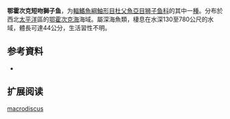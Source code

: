 {{Speciesbox
| name = 鄂霍次克短吻獅子魚
| status = NE
| status_system = 
| image = 
| genus = Careproctus
| species = macrodiscus
| authority = [[Schmidt|Schmidt]], 1950
| synonyms = 
}}

'''鄂霍次克短吻獅子鱼'''，为[[輻鰭魚綱|輻鰭魚綱]][[鮋形目|鮋形目]][[杜父魚亞目|杜父魚亞目]][[狮子鱼科|狮子鱼科]]的其中一[[種|種]]。分布於西北[[太平洋|太平洋]]區的[[鄂霍次克海|鄂霍次克海]]海域。屬深海魚類，棲息在水深130至780公尺的水域，體長可達44公分，生活習性不明。

== 参考資料 ==
*{{FishBase_species|genus=Careproctus|species=macrodiscus|year=2011|month=12}}

== 扩展阅读 ==
{{refbegin}}
{{wikispecies-inline|Careproctus macranchus|鄂霍次克短吻獅子魚}}
{{refend}}
{{Taxonbar|from=Q2428875}}

[[Category:吻獅子魚属|macrodiscus]]


{{鮋形目小作品}}